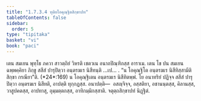 ```yaml
---
title: "1.7.3.4 ทุติยโอคุณฺฐิตสิกฺขาปท"
tableOfContents: false
sidebar:
  order: 5
type: "tipitaka"
basket: "vi"
book: "paci"
---
```



<DynamicBreadcrumb />

<Division number="599" book="paci">

<Paragraph number="1800" book="paci">
เตน สมเยน พุทฺโธ ภควา สาวตฺถิยํ วิหรติ เชตวเน อนาถปิณฺฑิกสฺส อาราเม. เตน โข ปน สมเยน ฉพฺพคฺคิยา ภิกฺขู สสีสํ ปารุปิตฺวา อนฺตรฆเร นิสีทนฺติ …เป… .
</Paragraph>

<Paragraph number="1801" book="paci">
<Emphasis>“น โอคุณฺฐิโต อนฺตรฆเร นิสีทิสฺสามีติ สิกฺขา กรณียา”</Emphasis>ติ. (*24*:<Emphasis>169</Emphasis>)
</Paragraph>

<Paragraph number="1802" book="paci">
น โอคุณฺฐิเตน อนฺตรฆเร นิสีทิตพฺพํ. โย อนาทริยํ ปฏิจฺจ สสีสํ ปารุปิตฺวา อนฺตรฆเร นิสีทติ, อาปตฺติ ทุกฺกฏสฺส.
</Paragraph>

<Paragraph number="1803" book="paci">
อนาปตฺติ—  อสญฺจิจฺจ, อสฺสติยา, อชานนฺตสฺส, คิลานสฺส, วาสูปคตสฺส, อาปทาสุ, อุมฺมตฺตกสฺส, อาทิกมฺมิกสฺสาติ.

</Paragraph>
</Division>

<Paragraph number="1804" type="center" book="paci">
จตุตฺถสิกฺขาปทํ นิฏฺฐิตํ.
</Paragraph>